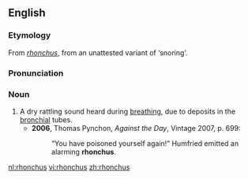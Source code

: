==English==
===Etymology===
From {{L.}} ''[[#Latin|rhonchus]]'', from an unattested variant of {{AGr.}} '''{{polytonic|[[ῥέγχος]]}}''' ‘snoring’.

===Pronunciation===
{{IPA|/ˈɹɒŋkəs/}}

===Noun===
{{en-noun|rhonchi}}

# A dry rattling sound heard during [[breathing]], due to deposits in the [[bronchial]] tubes.
#*'''2006''', Thomas Pynchon, ''Against the Day'', Vintage 2007, p. 699:
#*:“You have poisoned yourself again!” Humfried emitted an alarming '''rhonchus'''.

[[nl:rhonchus]]
[[vi:rhonchus]]
[[zh:rhonchus]]